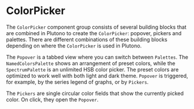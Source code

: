 
<Meta title="Pickers and Editors/ColorPicker/ColorPicker" />

# ColorPicker

The `ColorPicker` component group consists of several building blocks that are combined in Plutono to create the `ColorPicker`: popover, pickers and palettes. There are different combinations of these building blocks depending on where the `ColorPicker` is used in Plutono.

The `Popover` is a tabbed view where you can switch between `Palettes`. The `NamedColorsPalette` shows an arrangement of preset colors, while the `SpectrumPalette` is an unlimited HSB color picker. The preset colors are optimized to work well with both light and dark theme. `Popover` is triggered, for example, by the series legend of graphs, or by `Pickers`.

The `Pickers` are single circular color fields that show the currently picked color. On click, they open the `Popover`.

<Props of={ColorPicker} />
